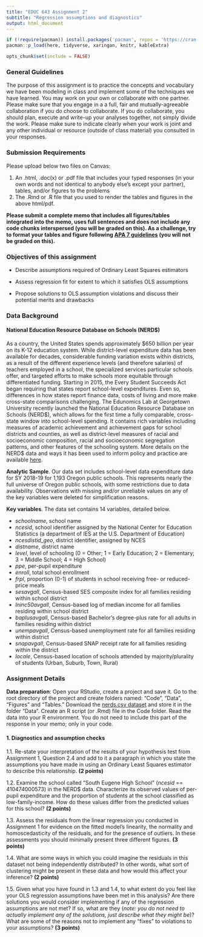 ```yaml
---
title: "EDUC 643 Assignment 2"
subtitle: "Regression assumptions and diagnostics"
output: html_document
---
```

```R
if (!require(pacman)) install.packages('pacman', repos = 'https://cran.rstudio.com')
pacman::p_load(here, tidyverse, xaringan, knitr, kableExtra)

opts_chunk$set(include = FALSE)
```


### General Guidelines

The purpose of this assignment is to practice the concepts and vocabulary we have been modeling in class and implement some of the techniques we have learned. You may work on your own or collaborate with one partner. Please make sure that you engage in a a full, fair and mutually-agreeable collaboration if you do choose to collaborate. If you do collaborate, you should plan, execute and write-up your analyses together, not simply divide the work. Please make sure to indicate clearly when your work is joint and any other individual or resource (outside of class material) you consulted in your responses.

### Submission Requirements

Please upload below two files on Canvas:  

1. An .html, .doc(x) or .pdf file that includes your typed responses (in your own words and not identical to anybody else's except your partner), tables, and/or figures to the problems
2. The .Rmd or .R file that you used to render the tables and figures in the above html/pdf. 

**Please submit a complete memo that includes all figures/tables integrated into the memo, uses full sentences and does not include any code chunks interspersed (you will be graded on this). As a challenge, try to format your tables and figure following [APA 7 guidelines](https://owl.purdue.edu/owl/research_and_citation/apa_style/apa_formatting_and_style_guide/apa_tables_and_figures.html) (you will not be graded on this).** 


### Objectives of this assignment

 * Describe assumptions required of Ordinary Least Squares estimators
 
 * Assess regression fit for extent to which it satisfies OLS assumptions
 
 * Propose solutions to OLS assumption violations and discuss their potential merits and drawbacks 

### Data Background

#### National Education Resource Database on Schools (NERD$)

As a country, the United States spends approximately $650 billion per year on its K-12 education system. While district-level expenditure data has been available for decades, considerable funding variation exists within districts, as a result of the different experience levels (and therefore salaries) of teachers employed in a school, the specialized services particular schools offer, and targeted efforts to make schools more equitable through differentiated funding. Starting in 2015, the Every Student Succeeds Act began requiring that states report school-level expenditures. Even so, differences in how states report finance data, costs of living and more make cross-state comparisons challenging. The Edunomics Lab at Georgetown University recently launched the National Education Resource Database on Schools (NERD\$), which allows for the first time a fully comparable, cross-state window into school-level spending. It contains rich variables including measures of academic achievement and achievement gaps for school districts and counties, as well as district-level measures of racial and socioeconomic composition, racial and socioeconomic segregation patterns, and other features of the schooling system. More details on the NERD\$ data and ways it has been used to inform policy and practice are available [here](https://edunomicslab.org/nerds/).

**Analytic Sample**. Our data set includes school-level data expenditure data for SY 2018-19 for 1,193 Oregon public schools. This represents nearly the full universe of Oregon public schools, with some restrictions due to data availability. Observations with missing and/or unreliable values on any of the key variables were deleted for simplification reasons.

**Key variables**. The data set contains 14 variables, detailed below.

 * *schoolname*, school name
 * *ncesid*, school identifier assigned by the National Center for Education Statistics (a department of IES at the U.S. Department of Education)
 * *ncesdistid_geo*, district identifier, assigned by NCES
 * *distname*, district name
 * *level*, level of schooling (0 = Other; 1 = Early Education; 2 = Elementary; 3 = Middle School; 4 = High School)
 * *ppe*, per-pupil expenditure
 * *enroll*, total school enrollment
 * *frpl*, proportion (0-1) of students in school receiving free- or reduced-price meals
 * *sesavgall*, Census-based SES composite index for all families residing within school district
 * *lninc50avgall*, Census-based log of median income for all families residing within school district
 * *baplusavgall*, Census-based Bachelor's degree-plus rate for all adults in families residing within district
 * *unempavgall*, Census-based unemployment rate for all families residing within district
 * *snapavgall*, Census-based SNAP receipt rate for all families residing within the district
 * *locale*, Census-based location of schools attended by majority/plurality of students (Urban, Suburb, Town, Rural)
 

### Assignment Details

**Data preparation**: Open your RStudio, create a project and save it. Go to the root directory of the project and create folders named: "Code", "Data", "Figures" and "Tables." Download the [nerds.csv dataset](../data/nerds.csv) and store it in the folder "Data". Create an R script (or .Rmd) file in the Code folder. Read the data into your R environment. You do not need to include this part of the response in your memo; only in your code.


#### 1. Diagnostics and assumption checks

1.1. Re-state your interpretation of the results of your hypothesis test from Assignment 1, Question 2.4 and add to it a paragraph in which you state the assumptions you have made in using an Ordinary Least Squares estimator to describe this relationship. **(2 points)**

1.2. Examine the school called "South Eugene High School" (*ncesid* == 410474000573) in the NERD$ data. Characterize its observed values of per-pupil expenditure and the proportion of students at the school classified as low-family-income. How do these values differ from the predicted values for this school? **(2 points)**

1.3. Assess the residuals from the linear regression you conducted in Assignment 1 for evidence on the fitted model's linearity, the normality and homoscedasticity of the residuals, and for the presence of outliers. In these assessments you should minimally present three different figures. **(3 points)**

1.4. What are some ways in which you could imagine the residuals in this dataset not being independently distributed? In other words, what sort of clustering might be present in these data and how would this affect your inference? **(2 points)**

1.5. Given what you have found in 1.3 and 1.4, to what extent do you feel like your OLS regression assumptions have been met in this analysis? Are there solutions you would consider implementing if any of the regression assumptions are not met? If so, what are they (*note: you do not need to actually implement any of the solutions, just describe what they might be*)? What are some of the reasons not to implement any "fixes" to violations to your assumptions? **(3 points)**
